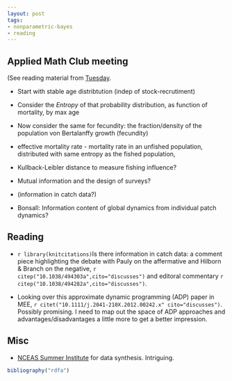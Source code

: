 ```yaml
---
layout: post
tags: 
- nonparametric-bayes
- reading
---
```



Applied Math Club meeting
-------------------------

(See reading material from [Tuesday](/2013/02/19/notes.html).  

- Start with stable age distribtution (indep of stock-recrutiment)
- Consider the *Entropy* of that probability distribution, as function of mortality, by max age
- Now consider the same for fecundity: the fraction/density of the population von Bertalanffy growth (fecundity)
- effective mortality rate - mortality rate in an unfished population, distributed with same entropy as the fished population, 
- Kullback-Leibler distance to measure fishing influence?


- Mutual information and the design of surveys?
- (information in catch data?)
- Bonsall: Information content of global dynamics from individual patch dynamics?

Reading
-------

* `r library(knitcitations)`Is there information in catch data: a comment piece highlighting the debate with Pauly on the affermative and Hilborn & Branch on the negative, `r citep("10.1038/494303a",cito="discusses")` and editoral commentary `r citep("10.1038/494282a",cito="discusses")`.  

* Looking over this approximate dynamic programming (ADP) paper in MEE, `r citet("10.1111/j.2041-210X.2012.00242.x" cito="discusses")`.  Possibly promising.  I need to map out the space of ADP approaches and advantages/disadvantages a little more to get a better impression.  


Misc
----

* [NCEAS Summer Institute](http://www.nceas.ucsb.edu/news/nceas-summer-institute-2013) for data synthesis.  Intriguing. 



```r
bibliography("rdfa")
```
